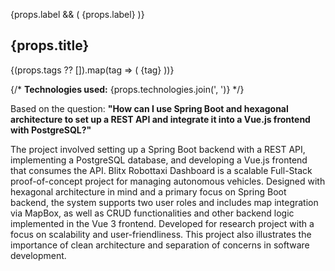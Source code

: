 

  <ProjectBanner project={props} />

  {props.label && (
    <span className="inline-block mb-4 px-3 py-1 text-sm font-semibold rounded-full bg-teal-100 text-teal-700 dark:bg-teal-900 dark:text-teal-300">
      {props.label}
    </span>
  )}


   <h2 className="text-2xl font-bold mb-4">
    <span className="bg-clip-text text-transparent bg-gradient-to-r from-teal-400 via-cyan-500 to-blue-600 dark:from-teal-300 dark:via-cyan-400 dark:to-blue-400">
       {props.title}
    </span>
  </h2>

  {(props.tags ?? []).map(tag => (
    <span
      key={tag}
      className="px-3 py-1 text-xs sm:text-sm font-mono bg-gray-200 dark:bg-slate-800 rounded-full mt-1 inline-block mr-2 mb-4 text-gray-800 dark:text-gray-200"
    >
      {tag}
    </span>
  ))}

{/* **Technologies used:** {props.technologies.join(', ')} */}

Based on the question: **"How can I use Spring Boot and hexagonal architecture to set up a REST API and integrate it into a Vue.js frontend with PostgreSQL?"**

The project involved setting up a Spring Boot backend with a REST API, implementing a PostgreSQL database, and developing a Vue.js frontend that consumes the API.
Blitx Robottaxi Dashboard is a scalable Full-Stack proof-of-concept project for managing autonomous vehicles. Designed with hexagonal architecture in mind and a primary focus on Spring Boot backend, the system supports two user roles and includes map integration via MapBox, as well as CRUD functionalities and other backend logic implemented in the Vue 3 frontend. Developed for research project with a focus on scalability and user-friendliness. This project also illustrates the importance of clean architecture and separation of concerns in software development.


